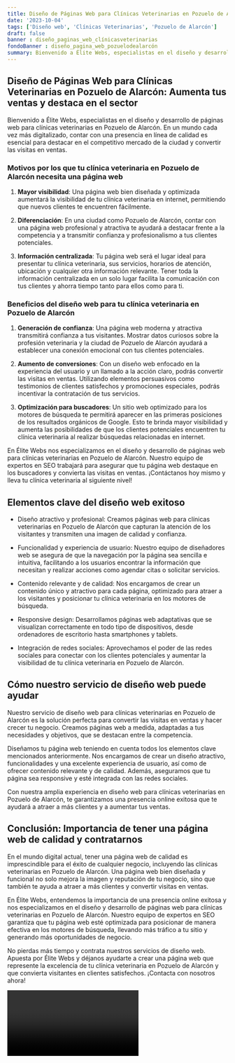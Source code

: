 ```yaml
---
title: Diseño de Páginas Web para Clínicas Veterinarias en Pozuelo de Alarcón
date: '2023-10-04'
tags: ['Diseño web', 'Clínicas Veterinarias', 'Pozuelo de Alarcón']
draft: false
banner : diseño_paginas_web_clínicasveterinarias
fondoBanner : diseño_pagina_web_pozuelodealarcón
summary: Bienvenido a Élite Webs, especialistas en el diseño y desarrollo de páginas web para clínicas veterinarias en Pozuelo de Alarcón. En un mundo cada vez más digitalizado, contar con una presencia en línea de calidad es esencial para destacar en el competitivo mercado de la ciudad y convertir las visitas en ventas.
---
```


## Diseño de Páginas Web para Clínicas Veterinarias en Pozuelo de Alarcón: Aumenta tus ventas y destaca en el sector

Bienvenido a Élite Webs, especialistas en el diseño y desarrollo de páginas web para clínicas veterinarias en Pozuelo de Alarcón. En un mundo cada vez más digitalizado, contar con una presencia en línea de calidad es esencial para destacar en el competitivo mercado de la ciudad y convertir las visitas en ventas.

### Motivos por los que tu clínica veterinaria en Pozuelo de Alarcón necesita una página web

1. **Mayor visibilidad**: Una página web bien diseñada y optimizada aumentará la visibilidad de tu clínica veterinaria en internet, permitiendo que nuevos clientes te encuentren fácilmente.

2. **Diferenciación**: En una ciudad como Pozuelo de Alarcón, contar con una página web profesional y atractiva te ayudará a destacar frente a la competencia y a transmitir confianza y profesionalismo a tus clientes potenciales.

3. **Información centralizada**: Tu página web será el lugar ideal para presentar tu clínica veterinaria, sus servicios, horarios de atención, ubicación y cualquier otra información relevante. Tener toda la información centralizada en un solo lugar facilita la comunicación con tus clientes y ahorra tiempo tanto para ellos como para ti.

### Beneficios del diseño web para tu clínica veterinaria en Pozuelo de Alarcón

1. **Generación de confianza**: Una página web moderna y atractiva transmitirá confianza a tus visitantes. Mostrar datos curiosos sobre la profesión veterinaria y la ciudad de Pozuelo de Alarcón ayudará a establecer una conexión emocional con tus clientes potenciales.

2. **Aumento de conversiones**: Con un diseño web enfocado en la experiencia del usuario y un llamado a la acción claro, podrás convertir las visitas en ventas. Utilizando elementos persuasivos como testimonios de clientes satisfechos y promociones especiales, podrás incentivar la contratación de tus servicios.

3. **Optimización para buscadores**: Un sitio web optimizado para los motores de búsqueda te permitirá aparecer en las primeras posiciones de los resultados orgánicos de Google. Esto te brinda mayor visibilidad y aumenta las posibilidades de que los clientes potenciales encuentren tu clínica veterinaria al realizar búsquedas relacionadas en internet.

En Élite Webs nos especializamos en el diseño y desarrollo de páginas web para clínicas veterinarias en Pozuelo de Alarcón. Nuestro equipo de expertos en SEO trabajará para asegurar que tu página web destaque en los buscadores y convierta las visitas en ventas. ¡Contáctanos hoy mismo y lleva tu clínica veterinaria al siguiente nivel!

<GifSeo />

<Cta />

## Elementos clave del diseño web exitoso

- Diseño atractivo y profesional: Creamos páginas web para clínicas veterinarias en Pozuelo de Alarcón que capturan la atención de los visitantes y transmiten una imagen de calidad y confianza.

- Funcionalidad y experiencia de usuario: Nuestro equipo de diseñadores web se asegura de que la navegación por la página sea sencilla e intuitiva, facilitando a los usuarios encontrar la información que necesitan y realizar acciones como agendar citas o solicitar servicios.

- Contenido relevante y de calidad: Nos encargamos de crear un contenido único y atractivo para cada página, optimizado para atraer a los visitantes y posicionar tu clínica veterinaria en los motores de búsqueda.

- Responsive design: Desarrollamos páginas web adaptativas que se visualizan correctamente en todo tipo de dispositivos, desde ordenadores de escritorio hasta smartphones y tablets.

- Integración de redes sociales: Aprovechamos el poder de las redes sociales para conectar con los clientes potenciales y aumentar la visibilidad de tu clínica veterinaria en Pozuelo de Alarcón.

## Cómo nuestro servicio de diseño web puede ayudar

Nuestro servicio de diseño web para clínicas veterinarias en Pozuelo de Alarcón es la solución perfecta para convertir las visitas en ventas y hacer crecer tu negocio. Creamos páginas web a medida, adaptadas a tus necesidades y objetivos, que se destacan entre la competencia.

Diseñamos tu página web teniendo en cuenta todos los elementos clave mencionados anteriormente. Nos encargamos de crear un diseño atractivo, funcionalidades y una excelente experiencia de usuario, así como de ofrecer contenido relevante y de calidad. Además, aseguramos que tu página sea responsive y esté integrada con las redes sociales.

Con nuestra amplia experiencia en diseño web para clínicas veterinarias en Pozuelo de Alarcón, te garantizamos una presencia online exitosa que te ayudará a atraer a más clientes y a aumentar tus ventas.

## Conclusión: Importancia de tener una página web de calidad y contratarnos

En el mundo digital actual, tener una página web de calidad es imprescindible para el éxito de cualquier negocio, incluyendo las clínicas veterinarias en Pozuelo de Alarcón. Una página web bien diseñada y funcional no solo mejora la imagen y reputación de tu negocio, sino que también te ayuda a atraer a más clientes y convertir visitas en ventas.

En Élite Webs, entendemos la importancia de una presencia online exitosa y nos especializamos en el diseño y desarrollo de páginas web para clínicas veterinarias en Pozuelo de Alarcón. Nuestro equipo de expertos en SEO garantiza que tu página web esté optimizada para posicionar de manera efectiva en los motores de búsqueda, llevando más tráfico a tu sitio y generando más oportunidades de negocio.

No pierdas más tiempo y contrata nuestros servicios de diseño web. Apuesta por Élite Webs y déjanos ayudarte a crear una página web que represente la excelencia de tu clínica veterinaria en Pozuelo de Alarcón y que convierta visitantes en clientes satisfechos. ¡Contacta con nosotros ahora!

<Video />

<CtaBot job='Clínicas Veterinarias' city='Pozuelo de Alarcón'/>

<Gmaps query='Pozuelo de Alarcón+españa+maps' />